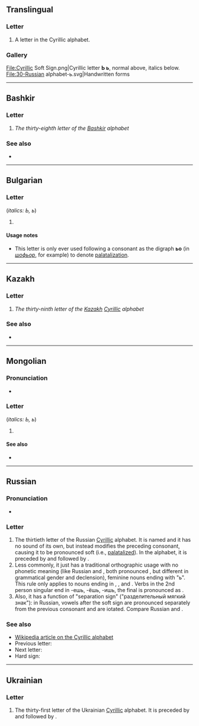 {{also|ъ|ѣ|Ь}}
{{character info}}
==Translingual==

===Letter===
{{mul-letter}}

# A letter in the Cyrillic alphabet.

===Gallery===
<gallery caption="Letter styles">
File:Cyrillic Soft Sign.png|Cyrillic letter '''Ь ь''', normal above, italics below.
File:30-Russian alphabet-ь.svg|Handwritten forms
</gallery>

----

==Bashkir==

===Letter===
{{head|ba|letter|upper case|Ь}}

# ''The thirty-eighth letter of the [[Bashkir]] alphabet''

===See also===
* {{list:Cyrillic script letters/ba}}

----

==Bulgarian==

===Letter===
{{head|bg|letter|lower case||upper case|Ь}} (''italics: Ь, ь'')

# {{Cyrl-def|bg|letter|28|ер ма́лък}}

====Usage notes====
* This letter is only ever used following a consonant as the digraph '''ьо''' (in ''[[шофьор]]'', for example) to denote [[palatalization]].

----

==Kazakh==

===Letter===
{{head|kk|letter|sc=Cyrl|lower case||upper case|Ь}}

# ''The thirty-ninth letter of the [[Kazakh]] [[Cyrillic]] alphabet''

===See also===
* {{list:Cyrillic script letters/kk}}

----

==Mongolian==

===Pronunciation===
* {{IPA|mn|/ʲ/}}

===Letter===
{{head|mn|letter|lower case||upper case|Ь}} (''italics: Ь, ь'')

# {{Cyrl-def|mn|letter|32}}

====See also====
* {{list:Cyrillic script letters/mn}}

----

==Russian==
{{wikipedia|Soft sign}}
{{wikipedia|lang=ru}}

===Pronunciation===
* {{ru-IPA-manual|[ʲ]}}

===Letter===
{{head|ru|letter|lower case||upper case|Ь}}

# The thirtieth letter of the Russian [[Cyrillic]] alphabet. It is named {{m|ru|мя́гкий знак||soft sign}} and it has no sound of its own, but instead modifies the preceding consonant, causing it to be pronounced soft (i.e., [[palatal]]ized). In the alphabet, it is preceded by {{m|ru|ы|Ы}} and followed by {{m|ru|э|Э}}.
# Less commonly, it just has a traditional orthographic usage with no phonetic meaning (like Russian {{m|ru|туш||flourish after a toast}} and {{m|ru|тушь||India ink}}, both pronounced {{IPAchar|[tuʂ]}}, but different in grammatical gender and declension), feminine nouns ending with "ь". This rule only applies to nouns ending in {{m|ru|ч}}, {{m|ru|ш}}, {{m|ru|ж}} and {{m|ru|щ}}. Verbs in the 2nd person singular end in -ешь, -ёшь, -ишь, the final {{m|ru|ш}} is pronounced as {{IPAchar|[ʂ]}}.
# Also, it has a function of "separation sign" ("разделительный мягкий знак"): in Russian, vowels after the soft sign are pronounced separately from the previous consonant and are iotated. Compare Russian {{m|ru|лить|льют|(they) [[pour]]/[[cast]]}} {{IPAchar|[lʲjut]}} and {{m|ru|лютый|лют|'(he is) [[fierce]]}} {{IPAchar|[lʲut]}}.

===See also===
* [[w:Cyrillic alphabet|Wikipedia article on the Cyrillic alphabet]]
* Previous letter: {{l|ru|Ы}}
* Next letter: {{l|ru|Э}}
* Hard sign: {{l|ru|ъ}}

----

==Ukrainian==

===Letter===
{{head|uk|letter|lower case||upper case|Ь}}

# The thirty-first letter of the Ukrainian [[Cyrillic]] alphabet. It is preceded by {{m|uk|щ|Щ}} and followed by {{m|uk|ю|Ю}}.